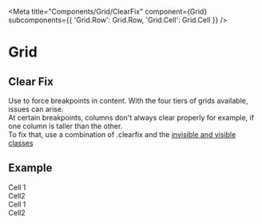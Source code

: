 

<Meta
  title="Components/Grid/ClearFix"
  component={Grid}
  subcomponents={{ 'Grid.Row': Grid.Row, 'Grid.Cell': Grid.Cell }}
/>

# Grid

## Clear Fix

Use to force breakpoints in content. With the four tiers of grids available, issues can arise. <br />
At certain breakpoints, columns don't always clear properly for example, if one column is taller than the other. <br />
To fix that, use a combination of .clearfix and the <a href="https://wet-boew.github.io/wet-boew-styleguide/design/visible-en.html" target="_blank">
invisible and visible classes</a>

## Example

<Canvas>
  <Grid fluid>
    <Grid.Row>
      <Grid.Cell xsWidth={6} smWidth={3}>
        <div class="well well-sm brdr-rds-0">Cell 1</div>
      </Grid.Cell>
      <Grid.Cell xsWidth={6} smWidth={3}>
        <div class="well well-sm brdr-rds-0">Cell2</div>
      </Grid.Cell>
      <Grid.Cell clearfix />
      <Grid.Cell xsWidth={6} smWidth={3}>
        <div class="well well-sm brdr-rds-0">Cell 1</div>
      </Grid.Cell>
      <Grid.Cell xsWidth={6} smWidth={3}>
        <div class="well well-sm brdr-rds-0">Cell2</div>
      </Grid.Cell>
    </Grid.Row>
  </Grid>
</Canvas>
